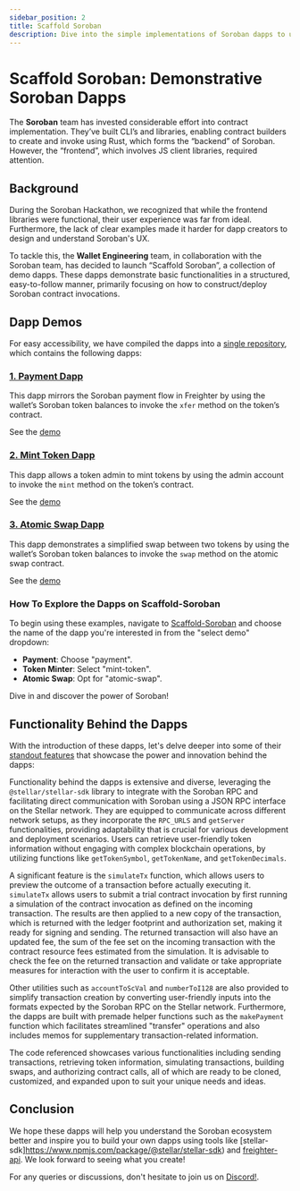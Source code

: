 ```yaml
---
sidebar_position: 2
title: Scaffold Soroban
description: Dive into the simple implementations of Soroban dapps to understand and learn the Soroban ecosystem.
---
```



# Scaffold Soroban: Demonstrative Soroban Dapps

The **Soroban** team has invested considerable effort into contract implementation. They’ve built CLI’s and libraries, enabling contract builders to create and invoke using Rust, which forms the “backend” of Soroban. However, the “frontend”, which involves JS client libraries, required attention.

## Background

During the Soroban Hackathon, we recognized that while the frontend libraries were functional, their user experience was far from ideal. Furthermore, the lack of clear examples made it harder for dapp creators to design and understand Soroban's UX.

To tackle this, the **Wallet Engineering** team, in collaboration with the Soroban team, has decided to launch “Scaffold Soroban”, a collection of demo dapps. These dapps demonstrate basic functionalities in a structured, easy-to-follow manner, primarily focusing on how to construct/deploy Soroban contract invocations.

## Dapp Demos
For easy accessibility, we have compiled the dapps into a [single repository](https://github.com/stellar/scaffold-soroban), which contains the following dapps:

### [1. Payment Dapp](https://github.com/stellar/soroban-react-payment)


This dapp mirrors the Soroban payment flow in Freighter by using the wallet’s Soroban token balances to invoke the `xfer` method on the token’s contract.

See the [demo](https://github.com/stellar/soroban-react-payment/releases/tag/v1.0.0)
<ReactPlayer controls url='https://user-images.githubusercontent.com/6789586/244450707-2ca53a9c-7493-47a1-aee6-cb126d6e32f8.mp4' />


### [2. Mint Token Dapp](https://github.com/stellar/soroban-react-mint-token)

This dapp allows a token admin to mint tokens by using the admin account to invoke the `mint` method on the token’s contract.

See the [demo](https://github.com/stellar/soroban-react-mint-token/releases/tag/v1.0.0)
<ReactPlayer controls url='https://user-images.githubusercontent.com/6886006/246495488-1b02da2c-5119-47c6-ab38-fbaa73a26f12.mov' />

### [3. Atomic Swap Dapp](https://github.com/stellar/soroban-react-atomic-swap)

This dapp demonstrates a simplified swap between two tokens by using the wallet’s Soroban token balances to invoke the `swap` method on the atomic swap contract.

See the [demo](https://github.com/stellar/soroban-react-atomic-swap/releases/tag/v1.0.0)
<ReactPlayer controls url='https://user-images.githubusercontent.com/6886006/258894451-19f4363b-e6e3-4d32-973a-6d99fd0d9847.mov' />

### How To Explore the Dapps on Scaffold-Soroban

To begin using these examples, navigate to [Scaffold-Soroban](https://scaffold-soroban.stellar.org/) and choose the name of the dapp you're interested in from the "select demo" dropdown:

- **Payment**: Choose "payment".
- **Token Minter**: Select "mint-token".
- **Atomic Swap**: Opt for "atomic-swap".

Dive in and discover the power of Soroban!

## Functionality Behind the Dapps

With the introduction of these dapps, let's delve deeper into some of their [standout features](https://github.com/stellar/soroban-react-atomic-swap/blob/main/src/helpers/soroban.ts) that showcase the power and innovation behind the dapps:

Functionality behind the dapps is extensive and diverse, leveraging the `@stellar/stellar-sdk` library to integrate with the Soroban RPC and facilitating direct communication with Soroban using a JSON RPC interface on the Stellar network. They are equipped to communicate across different network setups, as they incorporate the `RPC_URLS` and `getServer` functionalities, providing adaptability that is crucial for various development and deployment scenarios. Users can retrieve user-friendly token information without engaging with complex blockchain operations, by utilizing functions like `getTokenSymbol`, `getTokenName`, and `getTokenDecimals`.

A significant feature is the `simulateTx` function, which allows users to preview the outcome of a transaction before actually executing it. `simulateTx` allows users to submit a trial contract invocation by first running a simulation of the contract invocation as defined on the incoming transaction. The results are then applied to a new copy of the transaction, which is returned with the ledger footprint and authorization set, making it ready for signing and sending. The returned transaction will also have an updated fee, the sum of the fee set on the incoming transaction with the contract resource fees estimated from the simulation. It is advisable to check the fee on the returned transaction and validate or take appropriate measures for interaction with the user to confirm it is acceptable. 

Other utilities such as `accountToScVal` and `numberToI128` are also provided to simplify transaction creation by converting user-friendly inputs into the formats expected by the Soroban RPC on the Stellar network. Furthermore, the dapps are built with premade helper functions such as the `makePayment` function which facilitates streamlined "transfer" operations and also includes memos for supplementary transaction-related information.

The code referenced showcases various functionalities including sending transactions, retrieving token information, simulating transactions, building swaps, and authorizing contract calls, all of which are ready to be cloned, customized, and expanded upon to suit your unique needs and ideas.

## Conclusion

We hope these dapps will help you understand the Soroban ecosystem better and inspire you to build your own dapps using tools like [stellar-sdk]https://www.npmjs.com/package/@stellar/stellar-sdk) and [freighter-api](https://www.npmjs.com/package/@stellar/freighter-api). We look forward to seeing what you create!

For any queries or discussions, don't hesitate to join us on [Discord!](https://discord.com/channels/897514728459468821/1037073682599780494).
